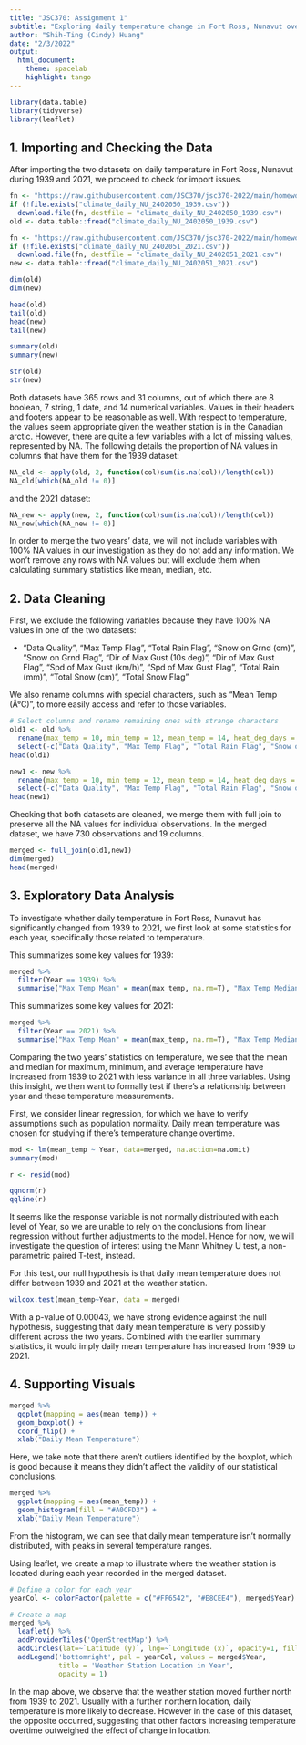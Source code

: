 ```yaml
---
title: "JSC370: Assignment 1"
subtitle: "Exploring daily temperature change in Fort Ross, Nunavut overtime"
author: "Shih-Ting (Cindy) Huang"
date: "2/3/2022"
output:   
  html_document:
    theme: spacelab
    highlight: tango
---
```


```r
library(data.table)
library(tidyverse)
library(leaflet)
```

## 1. Importing and Checking the Data

After importing the two datasets on daily temperature in Fort Ross, Nunavut during 1939 and 2021, we proceed to check for import issues.

```r
fn <- "https://raw.githubusercontent.com/JSC370/jsc370-2022/main/homework/hw1/climate_daily_NU_2402050_1939.csv"
if (!file.exists("climate_daily_NU_2402050_1939.csv"))
  download.file(fn, destfile = "climate_daily_NU_2402050_1939.csv")
old <- data.table::fread("climate_daily_NU_2402050_1939.csv")

fn <- "https://raw.githubusercontent.com/JSC370/jsc370-2022/main/homework/hw1/climate_daily_NU_2402051_2021.csv"
if (!file.exists("climate_daily_NU_2402051_2021.csv"))
  download.file(fn, destfile = "climate_daily_NU_2402051_2021.csv")
new <- data.table::fread("climate_daily_NU_2402051_2021.csv")
```


```r
dim(old)
dim(new)

head(old)
tail(old)
head(new)
tail(new)
```

```r
summary(old)
summary(new)

str(old)
str(new)
```

Both datasets have 365 rows and 31 columns, out of which there are 8 boolean, 7 string, 1 date, and 14 numerical variables. Values in their headers and footers appear to be reasonable as well. With respect to temperature, the values seem appropriate given the weather station is in the Canadian arctic. However, there are quite a few variables with a lot of missing values, represented by NA. The following details the proportion of NA values in columns that have them for the 1939 dataset:

```r
NA_old <- apply(old, 2, function(col)sum(is.na(col))/length(col))
NA_old[which(NA_old != 0)]
```

and the 2021 dataset:
```r
NA_new <- apply(new, 2, function(col)sum(is.na(col))/length(col))
NA_new[which(NA_new != 0)]
```

In order to merge the two years' data, we will not include variables with 100% NA values in our investigation as they do not add any information. We won't remove any rows with NA values but will exclude them when calculating summary statistics like mean, median, etc.

## 2. Data Cleaning
First, we exclude the following variables because they have 100% NA values in one of the two datasets:

* "Data Quality", "Max Temp Flag", "Total Rain Flag", "Snow on Grnd (cm)", "Snow on Grnd Flag", "Dir of Max Gust (10s deg)", "Dir of Max Gust Flag", "Spd of Max Gust (km/h)", "Spd of Max Gust Flag", "Total Rain (mm)", "Total Snow (cm)", "Total Snow Flag"

We also rename columns with special characters, such as "Mean Temp (Â°C)", to more easily access and refer to those variables.
```r
# Select columns and rename remaining ones with strange characters
old1 <- old %>%
  rename(max_temp = 10, min_temp = 12, mean_temp = 14, heat_deg_days = 16, cool_deg_days = 18) %>%
  select(-c("Data Quality", "Max Temp Flag", "Total Rain Flag", "Snow on Grnd (cm)", "Snow on Grnd Flag", "Dir of Max Gust (10s deg)", "Dir of Max Gust Flag", "Spd of Max Gust (km/h)", "Spd of Max Gust Flag", "Total Rain (mm)", "Total Snow (cm)", "Total Snow Flag")) 
head(old1)
```

```r
new1 <- new %>%
  rename(max_temp = 10, min_temp = 12, mean_temp = 14, heat_deg_days = 16, cool_deg_days = 18) %>%
  select(-c("Data Quality", "Max Temp Flag", "Total Rain Flag", "Snow on Grnd (cm)", "Snow on Grnd Flag", "Dir of Max Gust (10s deg)", "Dir of Max Gust Flag", "Spd of Max Gust (km/h)", "Spd of Max Gust Flag", "Total Rain (mm)", "Total Snow (cm)", "Total Snow Flag"))
head(new1)
```
Checking that both datasets are cleaned, we merge them with full join to preserve all the NA values for individual observations. In the merged dataset, we  have 730 observations and 19 columns. 
```r
merged <- full_join(old1,new1)
dim(merged)
head(merged)
```

## 3. Exploratory Data Analysis

To investigate whether daily temperature in Fort Ross, Nunavut has significantly changed from 1939 to 2021, we first look at some statistics for each year, specifically those related to temperature.

This summarizes some key values for 1939:

```r
merged %>%
  filter(Year == 1939) %>%
  summarise("Max Temp Mean" = mean(max_temp, na.rm=T), "Max Temp Median" = median(max_temp, na.rm=T), "Max Temp Variance" = var(max_temp, na.rm=T), "Min Temp Mean" = mean(min_temp, na.rm=T),  "Min Temp Median" = median(min_temp, na.rm=T), "Min Temp Variance" = var(min_temp, na.rm=T), "Avg Temp Mean" = mean(mean_temp, na.rm=T),  "Avg Temp Median" = median(mean_temp, na.rm=T), "Avg Temp Variance" = var(mean_temp, na.rm=T))
```

This summarizes some key values for 2021:

```r
merged %>%
  filter(Year == 2021) %>%
  summarise("Max Temp Mean" = mean(max_temp, na.rm=T), "Max Temp Median" = median(max_temp, na.rm=T), "Max Temp Variance" = var(max_temp, na.rm=T), "Min Temp Mean" = mean(min_temp, na.rm=T),  "Min Temp Median" = median(min_temp, na.rm=T), "Min Temp Variance" = var(min_temp, na.rm=T), "Avg Temp Mean" = mean(mean_temp, na.rm=T),  "Avg Temp Median" = median(mean_temp, na.rm=T), "Avg Temp Variance" = var(mean_temp, na.rm=T))
```

Comparing the two years' statistics on temperature, we see that the mean and median for maximum, minimum, and average temperature have increased from 1939 to 2021 with less variance in all three variables. Using this insight, we then want to formally test if there's a relationship between year and these temperature measurements.

First, we consider linear regression, for which we have to verify assumptions such as population normality. Daily mean temperature was chosen for studying if there's temperature change overtime. 

```r
mod <- lm(mean_temp ~ Year, data=merged, na.action=na.omit)
summary(mod)

r <- resid(mod)

qqnorm(r)
qqline(r)
```

It seems like the response variable is not normally distributed with each level of Year, so we are unable to rely on the conclusions from linear regression without further adjustments to the model. Hence for now, we will investigate the question of interest using the Mann Whitney U test, a non-parametric paired T-test, instead.

For this test, our null hypothesis is that daily mean temperature does not differ between 1939 and 2021 at the weather station.

```r
wilcox.test(mean_temp~Year, data = merged)
```

With a p-value of 0.00043, we have strong evidence against the null hypothesis, suggesting that daily mean temperature is very possibly different across the two years. Combined with the earlier summary statistics, it would imply daily mean temperature has increased from 1939 to 2021. 


## 4. Supporting Visuals
```r
merged %>%
  ggplot(mapping = aes(mean_temp)) +
  geom_boxplot() +
  coord_flip() + 
  xlab("Daily Mean Temperature")
```
Here, we take note that there aren't outliers identified by the boxplot, which is good because it means they didn't affect the validity of our statistical conclusions.

```r
merged %>%
  ggplot(mapping = aes(mean_temp)) +
  geom_histogram(fill = "#A0CFD3") +
  xlab("Daily Mean Temperature")
```
From the histogram, we can see that daily mean temperature isn't normally distributed, with peaks in several temperature ranges.

Using leaflet, we create a map to illustrate where the weather station is located during each year recorded in the merged dataset. 

```r
# Define a color for each year
yearCol <- colorFactor(palette = c("#FF6542", "#E8CEE4"), merged$Year)

# Create a map
merged %>%
  leaflet() %>%
  addProviderTiles('OpenStreetMap') %>%
  addCircles(lat=~`Latitude (y)`, lng=~`Longitude (x)`, opacity=1, fillOpacity=1, radius=100, color=~yearCol(Year)) %>%
  addLegend('bottomright', pal = yearCol, values = merged$Year,
            title = 'Weather Station Location in Year',
            opacity = 1)
```

In the map above, we observe that the weather station moved further north from 1939 to 2021. Usually with a further northern location, daily temperature is more likely to decrease. However in the case of this dataset, the opposite occurred, suggesting that other factors increasing temperature overtime outweighed the effect of change in location. 





























